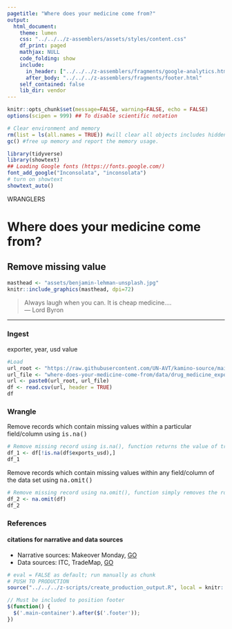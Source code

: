```yaml
---
pagetitle: "Where does your medicine come from?"
output: 
  html_document:
    theme: lumen
    css: "../../../z-assemblers/assets/styles/content.css"
    df_print: paged
    mathjax: NULL
    code_folding: show
    include:
      in_header: ["../../../z-assemblers/fragments/google-analytics.html", "../../../z-assemblers/fragments/header.html"]
      after_body: "../../../z-assemblers/fragments/footer.html"
    self_contained: false
    lib_dir: vendor
---
```


```r

knitr::opts_chunk$set(message=FALSE, warning=FALSE, echo = FALSE)
options(scipen = 999) ## To disable scientific notation

# Clear environment and memory
rm(list = ls(all.names = TRUE)) #will clear all objects includes hidden objects.
gc() #free up memory and report the memory usage.

library(tidyverse)
library(showtext)
## Loading Google fonts (https://fonts.google.com/)
font_add_google("Inconsolata", "inconsolata")
# turn on showtext
showtext_auto()

```

<div class="activity">
WRANGLERS 
</div>

# Where does your medicine come from?
## Remove missing value

```r

masthead <- "assets/benjamin-lehman-unsplash.jpg"
knitr::include_graphics(masthead, dpi=72)

```


> Always laugh when you can. It is cheap medicine....\
--- Lord Byron\

***


### Ingest

exporter, year, usd value

```r

#Load
url_root <- "https://raw.githubusercontent.com/UN-AVT/kamino-source/main/sources/0-shared/data/"
url_file <- "where-does-your-medicine-come-from/data/drug_medicine_exports.csv"
url <- paste0(url_root, url_file)
df <- read.csv(url, header = TRUE)
df

```

### Wrangle

Remove records which contain missing values within a particular field/column using <kbd>is.na()</kbd> 

```r

# Remove missing record using is.na(), function returns the value of true for each data point that is NA.
df_1 <- df[!is.na(df$exports_usd),]
df_1 

```
Remove records which contain missing values within any field/column of the data set using <kbd>na.omit()</kbd> 

```r

# Remove missing record using na.omit(), function simply removes the rows of data containing the NA value
df_2 <- na.omit(df)
df_2 

```

### References
#### citations for narrative and data sources

* Narrative sources: Makeover Monday, [GO](https://data.world/makeovermonday/2018w8-where-does-your-medicine-come-from){target="_blank"}
* Data sources: ITC, TradeMap, [GO](https://www.trademap.org/Country_SelProduct_TS.aspx?nvpm=1%7c%7c%7c%7c%7cTOTAL%7c%7c%7c2%7c1%7c1%7c2%7c2%7c1%7c2%7c1%7c%7c1){target="_blank"}


```r

# eval = FALSE as default; run manually as chunk
# PUSH TO PRODUCTION
source("../../../z-scripts/create_production_output.R", local = knitr::knit_global())

```



```js

// Must be included to position footer
$(function() {
  $('.main-container').after($('.footer'));
})

```
